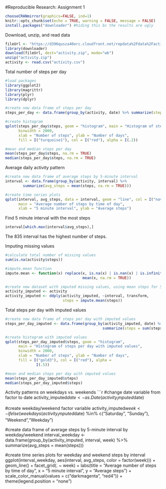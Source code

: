 #Reproducible Research: Assignment 1

```r
chooseCRANmirror(graphics=FALSE, ind=1)
knitr::opts_chunk$set(echo = TRUE, warning = FALSE, message = FALSE)
install.packages("downloader") #hiding this bc the results are ugly
```

Download, unzip, and read data
```r
fileUrl <- "https://d396qusza40orc.cloudfront.net/repdata%2Fdata%2Factivity.zip"
library(downloader)
download(fileUrl, dest="activity.zip", mode="wb") 
unzip("activity.zip")
activity <- read.csv("activity.csv")
```

Total number of steps per day 
```r
#load packages
library(ggplot2)
library(magrittr)
library(plyr)
library(dplyr)

#create new data frame of steps per day
steps_per_day <- data.frame(group_by(activity, date) %>% summarize(steps = sum(steps)))

#create histogram
qplot(steps_per_day$steps, geom = "histogram", main = "Histogram of steps per day",
      binwidth = 2000,
      xlab = "Number of steps", ylab = "Number of days",
      fill = I("turquoise1"), col = I("red"), alpha = I(.2))

#mean and median steps per day
mean(steps_per_day$steps, na.rm = TRUE)
median(steps_per_day$steps, na.rm = TRUE)
```

Average daily activity pattern
```r
#create new data frame of average steps by 5-minute interval
interval <- data.frame(group_by(activity, interval) %>% 
        summarize(avg_steps = mean(steps, na.rm = TRUE)))

#create time series plots
qplot(interval, avg_steps, data = interval, geom = "line", col = I("navyblue"),
      main = "Average number of steps by time of day",
      xlab = "5 minute interval", ylab = "Average steps")
```

Find 5 minute interval with the most steps
```r
interval[which.max(interval$avg_steps),]
```
The 835 interval has the highest number of steps.

Imputing missing values
```r
#calculate total number of missing values
sum(is.na(activity$steps))

#impute.mean function
impute.mean <- function(x) replace(x, is.na(x) | is.nan(x) | is.infinite(x),
                                   mean(x, na.rm = TRUE))

#create new dataset with imputed missing values, using mean steps for 5-minute interval
activity_imputed <- activity
activity_imputed <- ddply(activity_imputed, ~interval, transform, 
                          steps = impute.mean(steps))

```

Total steps per day with imputed values
```r
#create new data frame of steps per day with imputed values
steps_per_day_imputed <- data.frame(group_by(activity_imputed, date) %>% 
                                            summarize(steps = sum(steps)))

#create histogram with imputed values
qplot(steps_per_day_imputed$steps, geom = "histogram",
      main = "Histogram of steps per day with imputed values",
      binwidth = 2000,
      xlab = "Number of steps", ylab = "Number of days",
      fill = I("gold3"), col = I("red"), alpha =
              I(.5))

#mean and median steps per day with imputed values
mean(steps_per_day_imputed$steps)
median(steps_per_day_imputed$steps)
```

Activity patterns on weekdays vs. weekends
```r
#change date variable from factor to date
activity_imputed$date <- as.Date(activity_imputed$date)

#create weekday/weekend factor variable
activity_imputed$week <- ifelse(weekdays(activity_imputed$date) %in% c("Saturday", "Sunday"), 
                        "Weekend","Weekday")

#create data frame of average steps by 5-minute interval by weekday/weekend
interval_weekday <- data.frame(group_by(activity_imputed, interval, week) %>% 
        summarize(avg_steps = mean(steps)))

#create time series plots for weekday and weekend steps by interval
ggplot(interval_weekday, aes(interval, avg_steps, color = factor(week))) +
        geom_line() + facet_grid(. ~ week) +
        labs(title = "Average number of steps by time of day",
        x = "5 minute interval", y = "Average steps") +
        scale_color_manual(values = c("darkmagenta", "red4")) +
        theme(legend.position = "none")